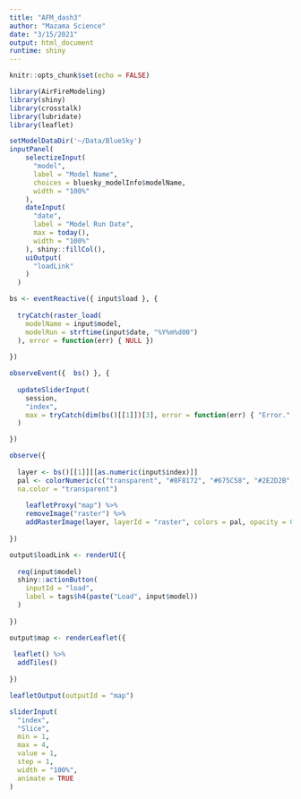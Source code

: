 ```yaml
---
title: "AFM_dash3"
author: "Mazama Science"
date: "3/15/2021"
output: html_document
runtime: shiny
---
```


```r
knitr::opts_chunk$set(echo = FALSE)

library(AirFireModeling)
library(shiny)
library(crosstalk)
library(lubridate)
library(leaflet)
```

```r
setModelDataDir('~/Data/BlueSky')
inputPanel(
    selectizeInput(
      "model", 
      label = "Model Name",
      choices = bluesky_modelInfo$modelName, 
      width = "100%"
    ), 
    dateInput(
      "date", 
      label = "Model Run Date", 
      max = today(), 
      width = "100%"
    ), shiny::fillCol(),
    uiOutput(
      "loadLink"
    )  
  )
```

```r
bs <- eventReactive({ input$load }, {
  
  tryCatch(raster_load(
    modelName = input$model, 
    modelRun = strftime(input$date, "%Y%m%d00")
  ), error = function(err) { NULL })
  
})

observeEvent({  bs() }, {
  
  updateSliderInput(
    session,
    "index",
    max = tryCatch(dim(bs()[[1]])[3], error = function(err) { "Error." })
  )

})

observe({
  
  layer <- bs()[[1]][[as.numeric(input$index)]]
  pal <- colorNumeric(c("transparent", "#8F8172", "#675C58", "#2E2D2B", "#B19778", "#7D3540"), raster::values(layer),
  na.color = "transparent")
  
    leafletProxy("map") %>%
    removeImage("raster") %>%
    addRasterImage(layer, layerId = "raster", colors = pal, opacity = 0.5)
  
})

output$loadLink <- renderUI({
  
  req(input$model)
  shiny::actionButton(
    inputId = "load",
    label = tags$h4(paste("Load", input$model))
  ) 
  
})

output$map <- renderLeaflet({
  
 leaflet() %>%
  addTiles() 
  
})
```

```r
leafletOutput(outputId = "map")

sliderInput(
  "index", 
  "Slice", 
  min = 1, 
  max = 4,
  value = 1, 
  step = 1, 
  width = "100%", 
  animate = TRUE
)
```
